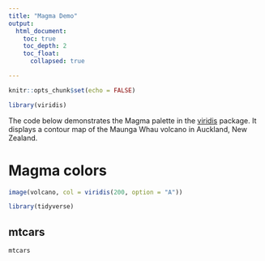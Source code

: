 ```yaml
---
title: "Magma Demo"
output:
  html_document:
    toc: true
    toc_depth: 2
    toc_float: 
      collapsed: true

---
```


```r
knitr::opts_chunk$set(echo = FALSE)
```

```r
library(viridis)
```

The code below demonstrates the Magma palette in the [viridis](https://github.com/sjmgarnier/viridis) package. It displays a contour map of the Maunga Whau volcano in Auckland, New Zealand.

# Magma colors

```r
image(volcano, col = viridis(200, option = "A"))
```
```r
library(tidyverse)
```

## mtcars

```r
mtcars
```

